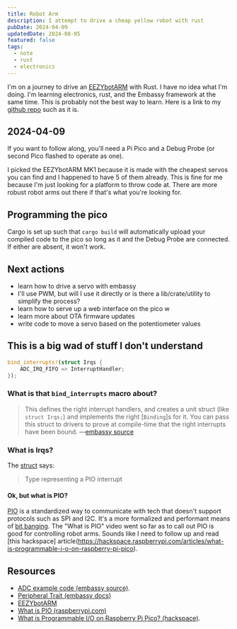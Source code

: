 ```yaml
---
title: Robot Arm
description: I attempt to drive a cheap yellow robot with rust
pubDate: 2024-04-09
updatedDate: 2024-08-05
featured: false
tags:
  - note
  - rust
  - electronics
---
```



I'm on a journey to drive an [EEZYbotARM](http://www.eezyrobots.it/eba_mk1.html)
with Rust. I have no idea what I'm doing. I'm learning electronics, rust, and
the Embassy framework at the same time. This is probably not the best way to
learn. Here is a link to my [github
repo](https://github.com/RyanParsley/robotArm) such as it is.

## 2024-04-09

<YouTube id="https://www.youtube.com/embed/Ci5oKUUZFZ8" />

If you want to follow along, you'll need a Pi Pico and a Debug Probe (or second
Pico flashed to operate as one).

I picked the EEZYbotARM MK1 because it is made with the cheapest servos you can
find and I happened to have 5 of them already. This is fine for me because I'm
just looking for a platform to throw code at. There are more robust robot arms
out there if that's what you're looking for.

## Programming the pico

Cargo is set up such that `cargo build` will automatically upload your compiled
code to the pico so long as it and the Debug Probe are connected. If either are
absent, it won't work.

## Next actions

- learn how to drive a servo with embassy
- I'll use PWM, but will I use it directly or is there a lib/crate/utility to
  simplify the process?
- learn how to serve up a web interface on the pico w
- learn more about OTA firmware updates
- write code to move a servo based on the potentiometer values

## This is a big wad of stuff I don't understand

```rust
bind_interrupts!(struct Irqs {
    ADC_IRQ_FIFO => InterruptHandler;
});
```

### What is that `bind_interrupts` macro about?

> This defines the right interrupt handlers, and creates a unit struct (like `struct Irqs;`)
> and implements the right [`Binding`]s for it. You can pass this struct to drivers to
> prove at compile-time that the right interrupts have been bound.
> —[embassy source](https://github.com/embassy-rs/embassy/blob/b2d236ee390081ec6aeef1a27da06098f9febbf9/embassy-stm32/src/lib.rs#L101C5-L103C69)

### What is Irqs?

The [struct](https://docs.embassy.dev/embassy-rp/git/rp2040/pio/struct.Irq.html) says:

> Type representing a PIO interrupt

#### Ok, but what is PIO?

[PIO](https://www.raspberrypi.com/news/what-is-pio/) is a standardized way to communicate with tech that doesn't support protocols such as SPI and I2C. It's a more formalized and performant means of [bit banging](https://en.wikipedia.org/wiki/Bit_banging). The "What is PIO" video went so far as to call out PIO is good for controlling robot arms. Sounds like I need to follow up and read [this hackspace] article(https://hackspace.raspberrypi.com/articles/what-is-programmable-i-o-on-raspberry-pi-pico).

## Resources

- [ADC example code (embassy source)](https://github.com/embassy-rs/embassy/blob/main/examples/rp/src/bin/adc.rs).
- [Peripheral Trait (embassy docs)](https://docs.embassy.dev/embassy-rp/git/rp2040/trait.Peripheral.html)
- [EEZYbotARM](http://www.eezyrobots.it/eba_mk1.html)
- [What is PIO (raspberrypi.com)](https://www.raspberrypi.com/news/what-is-pio/)
- [What is Programmable I/O on Raspberry Pi Pico? (hackspace)](https://hackspace.raspberrypi.com/articles/what-is-programmable-i-o-on-raspberry-pi-pico).
